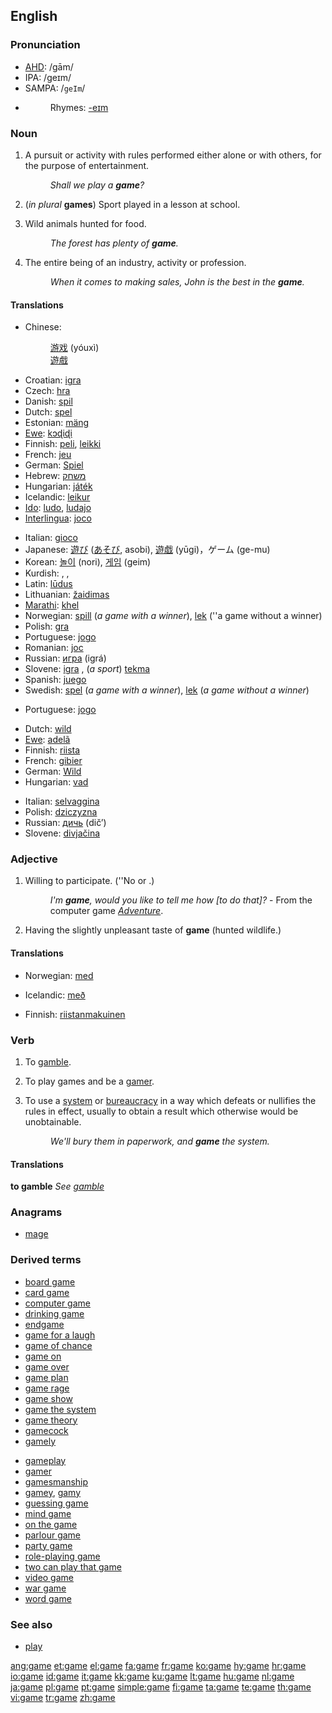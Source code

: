 ==English==

===Pronunciation===
*[[AHD]]: /gām/
*IPA: /ɡeɪm/
*SAMPA: /<tt>geIm</tt>/
*{{audio|en-us-game.ogg|Audio (US)}}
*:Rhymes: [[Rhymes:English:-eɪm|-eɪm]]

===Noun===
{{en-noun|s|-}}

# {{countable}} A pursuit or activity with rules performed either alone or with others, for the purpose of entertainment.
#:''Shall we play a '''game'''?''<!-- - WOPR computer, from the movie ''[[w:Wargames|Wargames]]''.-->
# (''in plural'' '''games''') Sport played in a lesson at school.
# {{uncountable}} Wild animals hunted for food.
#:''The forest has plenty of '''game'''.''
# {{countable}} The entire being of an industry, activity or profession.
#:''When it comes to making sales, John is the best in the '''game'''.''

====Translations====
{{trans-top|pursuit or activity for entertainment}}
*Chinese:
*:[[游戏]] (yóuxì)
*:[[遊戲]]
*Croatian: [[igra]] {{f}}
*Czech: [[hra]] {{f}}
*Danish: [[spil]]
*Dutch: [[spel]] {{n}}
*Estonian: [[mäng]]
*[[Ewe]]: [[kɔɖiɖi]] {{n}}
*Finnish: [[peli]], [[leikki]]
*French: [[jeu]] {{m}}
*German: [[Spiel]] {{n}}
*Hebrew: [[משחק]] {{m}}
*Hungarian: [[játék]] {{m}}
*Icelandic: [[leikur]] {{m}}
*[[Ido]]: [[ludo]], [[ludajo]]
*[[Interlingua]]: [[joco]]
{{trans-mid}}
*Italian: [[gioco]] {{m}}
*Japanese: [[遊び]] ([[あそび]], asobi), [[遊戯]] (yūgi)，ゲーム (ge-mu)
*Korean: [[놀이]] (nori), [[게임]] (geim)
*Kurdish: {{KUchar|[[گه‌مه‌]]}}, {{KUchar|[[یاری]]}}, {{KUchar|[[وازی]]}}
*Latin: [[ludus|lūdus]] {{m}}
*Lithuanian: [[žaidimas]] {{m}}
*[[Marathi]]: [[khel]] {{m}}
*Norwegian: [[spill]] (''a game with a winner''), [[lek]] (''a game without a winner)
*Polish: [[gra]] {{f}}
*Portuguese: [[jogo]] {{m}}
*Romanian: [[joc]] {{n}}
*Russian: [[игра#Russian | игра]] (igrá) {{f}}
*Slovene: [[igra]] {{f}}, (''a sport'') [[tekma]] {{f}}
*Spanish: [[juego]] {{m}}
*Swedish: [[spel]] {{n}} (''a game with a winner''), [[lek]] (''a game without a winner'')
{{trans-bottom}}

{{trans-top|sport played in a lesson at school}}
*Portuguese: [[jogo]]
{{trans-mid}}
{{trans-bottom}}

{{trans-top|wild animals hunted for food}}
*Dutch: [[wild#Dutch|wild]] {{n}}
*[[Ewe]]: [[adelã]]
*Finnish: [[riista]]
*French: [[gibier]] {{m}}
*German: [[Wild#German|Wild]] {{n}}
*Hungarian: [[vad]]
{{trans-mid}}
*Italian: [[selvaggina]] {{f}}
*Polish: [[dziczyzna]] {{f}}
*Russian: [[дичь]] (dič’) {{f}}
*Slovene: [[divjačina]] {{f}}
{{trans-bottom}}

===Adjective===
{{en-adj|[[gamer]]|[[gamest]]}}<!--NOTE: compar & superl confirmed as existing in other dictionaries-->

# Willing to participate.  (''No {{compar}} or {{superl}}.)
#:''I'm '''game''', would you like to tell me how [to do that]?'' - From the computer game ''[[Adventure]]''.
# Having the slightly unpleasant taste of '''game''' (hunted wildlife.)

====Translations====
{{trans-top|willing to participate}}
*Norwegian: [[med]]
{{trans-mid}}
*Icelandic: [[með]]
{{trans-bottom}}

{{trans-top|taste of wildlife}}
*Finnish: [[riistanmakuinen]]
{{trans-mid}}
{{trans-bottom}}

===Verb===
{{en-verb|gam|ing}}

# {{intransitive}} To [[gamble]].
# {{intransitive}} To play games and be a [[gamer]].
# {{transitive}} To use a [[system]] or [[bureaucracy]] in a way which defeats or nullifies the rules in effect, usually to obtain a result which otherwise would be unobtainable.
#:''We'll bury them in paperwork, and '''game''' the system.''

====Translations====
'''to gamble'''
''See [[gamble]]''

{{trans-top|to defeat the rules in order to obtain a result}}
{{trans-mid}}
{{trans-bottom}}

===Anagrams===
*[[mage]]

===Derived terms===
{{top2}}
*[[board game]]
*[[card game]]
*[[computer game]]
*[[drinking game]]
*[[endgame]]
*[[game for a laugh]]
*[[game of chance]]
*[[game on]]
*[[game over]]
*[[game plan]]
*[[game rage]]
*[[game show]]
*[[game the system]]
*[[game theory]]
*[[gamecock]]
*[[gamely]]
{{mid2}}
*[[gameplay]]
*[[gamer]]<!--person who plays games-->
*[[gamesmanship]]
*[[gamey]], [[gamy]]
*[[guessing game]]
*[[mind game]]
*[[on the game]]
*[[parlour game]]
*[[party game]]
*[[role-playing game]]
*[[two can play that game]]
*[[video game]]
*[[war game]]
*[[word game]]
{{bottom}}

===See also===
*[[play]]
<!-- not really closely enough related See Also: [[puzzle]], [[pastime]], [[hobby]].-->

[[ang:game]]
[[et:game]]
[[el:game]]
[[fa:game]]
[[fr:game]]
[[ko:game]]
[[hy:game]]
[[hr:game]]
[[io:game]]
[[id:game]]
[[it:game]]
[[kk:game]]
[[ku:game]]
[[lt:game]]
[[hu:game]]
[[nl:game]]
[[ja:game]]
[[pl:game]]
[[pt:game]]
[[simple:game]]
[[fi:game]]
[[ta:game]]
[[te:game]]
[[th:game]]
[[vi:game]]
[[tr:game]]
[[zh:game]]